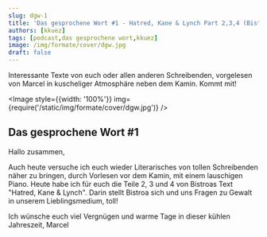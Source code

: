```yaml
---
slug: dgw-1
title: 'Das gesprochene Wort #1 - Hatred, Kane & Lynch Part 2,3,4 (Bistroa)'
authors: [kkuez]
tags: [podcast,das gesprochene wort,kkuez]
image: /img/formate/cover/dgw.jpg
draft: false
---
```



Interessante Texte von euch oder allen anderen Schreibenden, vorgelesen von Marcel in kuscheliger Atmosphäre neben dem Kamin.
Kommt mit!

<Image style={{width: '100%'}} img={require('/static/img/formate/cover/dgw.jpg')} />

<!--truncate-->

## Das gesprochene Wort #1

Hallo zusammen,

Auch heute versuche ich euch wieder Literarisches von tollen Schreibenden näher zu bringen, durch Vorlesen vor dem Kamin, mit einem lauschigen Piano.
Heute habe ich für euch die Teile 2, 3 und 4 von Bistroas Text "Hatred, Kane & Lynch". Darin stellt Bistroa sich und uns Fragen zu Gewalt in unserem Lieblingsmedium, toll!

Ich wünsche euch viel Vergnügen und warme Tage in dieser kühlen Jahreszeit,
Marcel

<ReactPlayer
    width="100%"
    height="50px"
    controls
    src='https://m10z.picnotes.de/DasGesprocheneWort/DasGesprocheneWort_002.mp3'
/>
